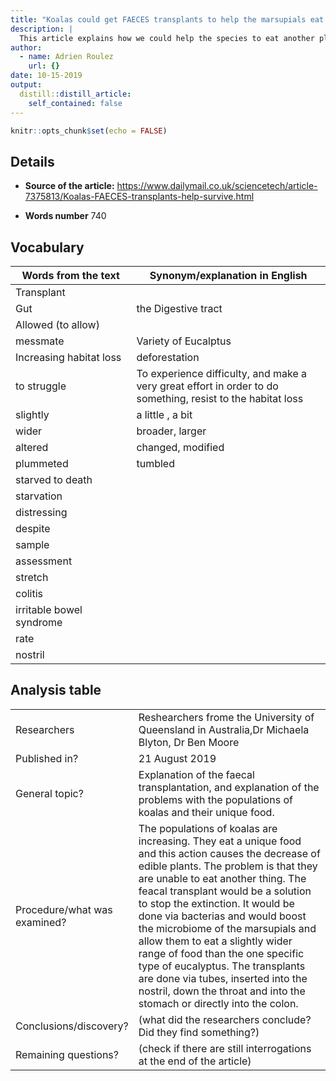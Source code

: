 ```yaml
---
title: "Koalas could get FAECES transplants to help the marsupials eat a wider variety of food and survive habitat loss"
description: |
  This article explains how we could help the species to eat another plants, and survive.
author:
  - name: Adrien Roulez
    url: {}
date: 10-15-2019
output:
  distill::distill_article:
    self_contained: false
---
```


```r
knitr::opts_chunk$set(echo = FALSE)
```

## Details

* **Source of the article:**
<https://www.dailymail.co.uk/sciencetech/article-7375813/Koalas-FAECES-transplants-help-survive.html>

* **Words number**
740

## Vocabulary

| Words from the text | Synonym/explanation in English |
| ------------------- | ------------------------------ |
| Transplant | 
| Gut | the Digestive tract |
| Allowed (to allow) | |
| messmate | Variety of Eucalptus |
| Increasing habitat loss | deforestation |
| to struggle | To experience difficulty, and make a very great effort in order to do something, resist to the habitat loss |
| slightly | a little , a bit |
| wider | broader, larger |
| altered | changed, modified |
| plummeted | tumbled |
| starved to death | 
| starvation | 
| distressing | 
| despite | 
| sample | 
| assessment | 
| stretch |
| colitis | 
| irritable bowel syndrome | 
| rate | 
| nostril | 

## Analysis table

|                              |                                                                     |
| ---------------------------- | ------------------------------------------------------------------- |
| Researchers                  | Reshearchers frome the University of Queensland in Australia,Dr Michaela Blyton, Dr Ben Moore                          |
| Published in?                | 21 August 2019                                                       |
| General topic?               | Explanation of the faecal transplantation, and explanation of the problems with the populations of koalas and their unique food.                       |
| Procedure/what was examined? | The populations of koalas are increasing. They eat a unique food and this action causes the decrease of edible plants. The problem is that they are unable to eat another thing. The feacal transplant would be a solution to stop the extinction. It would be done via bacterias and would boost the microbiome of the marsupials and allow them to eat a slightly wider range of food than the one specific type of eucalyptus. The transplants are done via tubes, inserted into the nostril, down the throat and into the stomach or directly into the colon.|
| Conclusions/discovery?       |  (what did the researchers conclude? Did they find something?)      |
| Remaining questions?         | (check if there are still interrogations at the end of the article) |
